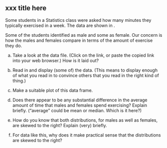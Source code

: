 ## xxx title here

 Some students in a Statistics class were asked how many
minutes they typically exercised in a week. The data are shown in
\url{http://ritsokiguess.site/datafiles/exercise.txt}. 

Some of the
students identified as male and some as female. Our concern is how the males
and females compare in terms of the amount of exercise they do.


(a) Take a look at the data file. (Click on the link, or paste the copied link into your web browser.) How is it laid out?



(b) Read in and display (some of) the data. (This means to
display enough of what you read in to convince others that you read
in the right kind of thing.)



(c) Make a suitable plot of this data frame. 



(d) Does there appear to be any substantial difference in the
average amount of time that males and females spend exercising?
Explain briefly. ("average" could be mean or median. Which is it
here?)



(e) How do you know that both distributions, for males as well
as females, are skewed to the right? Explain (very) briefly.



(f) For data like this, why does it make practical sense that
the distributions are skewed to the right?






